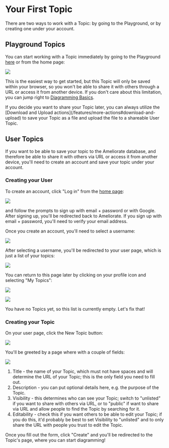 
# Your First Topic

There are two ways to work with a Topic: by going to the Playground, or by creating one under your account.

## Playground Topics

You can start working with a Topic immediately by going to the Playground [here](https://ameliorate.app/playground) or from the home page:

<Image
  src="https://github.com/amelioro/ameliorate/assets/13872370/3989c846-8309-42f4-bc1d-ff30ea2c0595"
  width={656}
  height={163}
/>

This is the easiest way to get started, but this Topic will only be saved within your browser, so you won't be able to share it with others through a URL or access it from another device. If you don't care about this limitation, you can jump right to [Diagramming Basics](/getting-started/diagramming-basics).

<Callout type="info">
  If you decide you want to share your Topic later, you can always utilize the [Download and Upload
  actions](/features/more-actions#download-and-upload) to save your Topic as a file and upload the
  file to a shareable User Topic.
</Callout>

## User Topics

If you want to be able to save your topic to the Ameliorate database, and therefore be able to share it with others via URL or access it from another device, you'll need to create an account and save your topic under your account.

### Creating your User

To create an account, click "Log in" from the [home page](https://ameliorate.app/):

<Image
  src="https://github.com/amelioro/ameliorate/assets/13872370/a7dd8635-59aa-4e30-a965-4d76466f26c9"
  width={653}
  height={164}
/>

and follow the prompts to sign up with email + password or with Google. After signing up, you'll be redirected back to Ameliorate. If you sign up with email + password, you'll need to verify your email address.

Once you create an account, you'll need to select a username:

<Image
  src="https://github.com/amelioro/ameliorate/assets/13872370/a466e1c1-c483-4dbf-b006-dc067c8a52d4"
  width={638}
  height={212}
/>

After selecting a username, you'll be redirected to your user page, which is just a list of your topics:

<Image
  src="https://github.com/amelioro/ameliorate/assets/13872370/4aba7fb6-5bad-4cb1-b741-8d4fa2fac0b4"
  width={669}
  height={327}
/>

You can return to this page later by clicking on your profile icon and selecting "My Topics":

<Image
  src="https://github.com/amelioro/ameliorate/assets/13872370/c9a45f0f-e903-425e-8b52-18fbc71b6ee0"
  width={413}
  height={133}
/>

<Image
  src="https://github.com/amelioro/ameliorate/assets/13872370/123f8b80-e4aa-4c24-ac01-b55c3bf8a70e"
  width={405}
  height={157}
/>

You have no Topics yet, so this list is currently empty. Let's fix that!

### Creating your Topic

On your user page, click the New Topic button:

<Image
  src="https://github.com/amelioro/ameliorate/assets/13872370/8d3255fe-4d8a-442c-a67c-19cae582a3b0"
  width={406}
  height={124}
/>

You'll be greeted by a page where with a couple of fields:

<Image
  src="https://github.com/amelioro/ameliorate/assets/13872370/8fcb9ef1-7f0e-4e8d-83c1-ece01d162d8f"
  width={651}
  height={432}
/>

1. Title - the name of your Topic, which must not have spaces and will determine the URL of your Topic; this is the only field you need to fill out.
2. Description - you can put optional details here, e.g. the purpose of the Topic.
3. Visibility - this determines who can see your Topic; switch to "unlisted" if you want to share with others via URL, or to "public" if want to share via URL and allow people to find the Topic by searching for it.
4. Editability - check this if you want others to be able to edit your Topic; if you do this, it'd probably be best to set Visibility to "unlisted" and to only share the URL with people you trust to edit the Topic.

Once you fill out the form, click "Create" and you'll be redirected to the Topic's page, where you can start diagramming!
